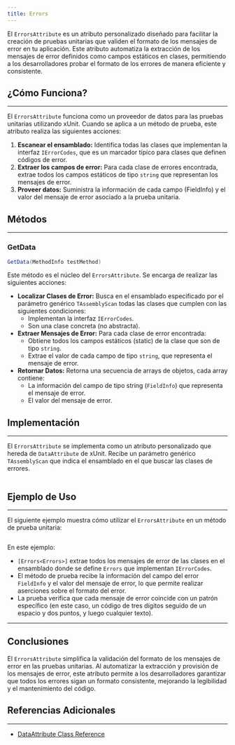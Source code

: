 ```yaml
---
title: Errors
---
```



El `ErrorsAttribute` es un atributo personalizado diseñado para facilitar la creación de pruebas unitarias que validen el formato de los mensajes de error en tu aplicación. Este atributo automatiza la extracción de los mensajes de error definidos como campos estáticos en clases, permitiendo a los desarrolladores probar el formato de los errores de manera eficiente y consistente.

## ¿Cómo Funciona?
---

El `ErrorsAttribute` funciona como un proveedor de datos para las pruebas unitarias utilizando xUnit. Cuando se aplica a un método de prueba, este atributo realiza las siguientes acciones:

1. **Escanear el ensamblado:** Identifica todas las clases que implementan la interfaz `IErrorCodes`, que es un marcador típico para clases que definen códigos de error.
2. **Extraer los campos de error:** Para cada clase de errores encontrada, extrae todos los campos estáticos de tipo `string` que representan los mensajes de error.
3. **Proveer datos:** Suministra la información de cada campo (FieldInfo) y el valor del mensaje de error asociado a la prueba unitaria.

## Métodos
---

### GetData

```csharp
GetData(MethodInfo testMethod)
```


Este método es el núcleo del `ErrorsAttribute`. Se encarga de realizar las siguientes acciones:

- **Localizar Clases de Error:** Busca en el ensamblado especificado por el parámetro genérico `TAssemblyScan` todas las clases que cumplen con las siguientes condiciones:
    - Implementan la interfaz `IErrorCodes`.
    - Son una clase concreta (no abstracta).
- **Extraer Mensajes de Error:** Para cada clase de error encontrada:
  - Obtiene todos los campos estáticos (static) de la clase que son de tipo `string`.
  - Extrae el valor de cada campo de tipo `string`, que representa el mensaje de error.
- **Retornar Datos:** Retorna una secuencia de arrays de objetos, cada array contiene:
    - La información del campo de tipo string (`FieldInfo`) que representa el mensaje de error.
    - El valor del mensaje de error.

## Implementación
---

El `ErrorsAttribute` se implementa como un atributo personalizado que hereda de `DataAttribute` de xUnit. Recibe un parámetro genérico `TAssemblyScan` que indica el ensamblado en el que buscar las clases de errores.

```csharp url="packages/CodeDesignPlus.Net.xUnit.Microservice/src/CodeDesignPlus.Net.xUnit.Microservice/Attributes/ErrorsAttribute.cs"
```

## Ejemplo de Uso
---

El siguiente ejemplo muestra cómo utilizar el `ErrorsAttribute` en un método de prueba unitaria:

```csharp url="packages/CodeDesignPlus.Net.xUnit.Microservice/tests/CodeDesignPlus.Net.xUnit.Microservice.Test/Validations/ErrorTests.cs"
```

En este ejemplo:

- `[Errors<Errors>]` extrae todos los mensajes de error de las clases en el ensamblado donde se define `Errors` que implementan `IErrorCodes`.
- El método de prueba recibe la información del campo del error `FieldInfo` y el valor del mensaje de error, lo que permite realizar aserciones sobre el formato del error.
- La prueba verifica que cada mensaje de error coincide con un patrón específico (en este caso, un código de tres dígitos seguido de un espacio y dos puntos, y luego cualquier texto).

---
## Conclusiones

El `ErrorsAttribute` simplifica la validación del formato de los mensajes de error en las pruebas unitarias. Al automatizar la extracción y provisión de los mensajes de error, este atributo permite a los desarrolladores garantizar que todos los errores sigan un formato consistente, mejorando la legibilidad y el mantenimiento del código.

## Referencias Adicionales
---

- [DataAttribute Class Reference](https://csharp-tokyo.github.io/xUnit-Hands-on/class_xunit_1_1_sdk_1_1_data_attribute.html)
